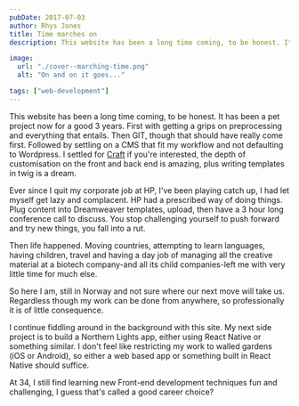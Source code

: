 ```yaml
---
pubDate: 2017-07-03
author: Rhys Jones
title: Time marches on
description: This website has been a long time coming, to be honest. It has been a pet project now for a good 3 years. First with getting a grips on preprocessing and everything that entails. Then GIT, though that should have really come first.

image:
  url: "./cover--marching-time.png"
  alt: "On and on it goes..."

tags: ["web-development"]
---
```

This website has been a long time coming, to be honest. It has been a pet project now for a good 3 years. First with getting a grips on preprocessing and everything that entails. Then GIT, though that should have really come first. Followed by settling on a CMS that fit my workflow and not defaulting to Wordpress. I settled for <a href="https://craftcms.com/" target="_blank">Craft</a> if you're interested, the depth of customisation on the front and back end is amazing, plus writing templates in twig is a dream.

Ever since I quit my corporate job at HP, I've been playing catch up, I had let myself get lazy and complacent. HP had a prescribed way of doing things. Plug content into Dreamweaver templates, upload, then have a 3 hour long conference call to discuss. You stop challenging yourself to push forward and try new things, you fall into a rut.

Then life happened. Moving countries, attempting to learn languages, having children, travel and having a day job of managing all the creative material at a biotech company-and all its child companies-left me with very little time for much else.

So here I am, still in Norway and not sure where our next move will take us. Regardless though my work can be done from anywhere, so professionally it is of little consequence.

I continue fiddling around in the background with this site. My next side project is to build a Northern Lights app, either using React Native or something similar. I don't feel like restricting my work to walled gardens (iOS or Android), so either a web based app or something built in React Native should suffice.

At 34, I still find learning new Front-end development techniques fun and challenging, I guess that's called a good career choice?
